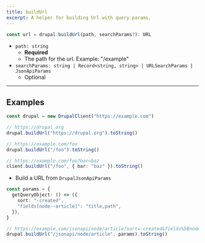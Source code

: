 ```yaml
---
title: buildUrl
excerpt: A helper for building Url with query params.
---
```


```ts
const url = drupal.buildUrl(path, searchParams?): URL
```

- `path: string`
  - **Required**
  - The path for the url. Example: "/example"
- `searchParams: string | Record<string, string> | URLSearchParams | JsonApiParams`
  - Optional

---

## Examples

```ts
const drupal = new DrupalClient("https://example.com")

// https://drupal.org
drupal.buildUrl("https://drupal.org").toString()

// https://example.com/foo
drupal.buildUrl("/foo").toString()

// https://example.com/foo?bar=baz
client.buildUrl("/foo", { bar: "baz" }).toString()
```

- Build a URL from `DrupalJsonApiParams`

```ts
const params = {
  getQueryObject: () => ({
    sort: "-created",
    "fields[node--article]": "title,path",
  }),
}

// https://example.com/jsonapi/node/article?sort=-created&fields%5Bnode--article%5D=title%2Cpath
drupal.buildUrl("/jsonapi/node/article", params).toString()
```
